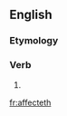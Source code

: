 ==English==

===Etymology===
{{suffix|affect|eth}}

===Verb===
{{en-verb form}}

# {{en-archaic third-person singular of|affect}}

[[fr:affecteth]]